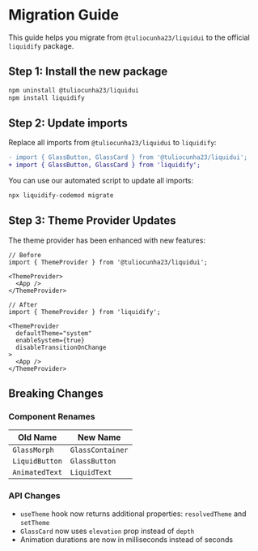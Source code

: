 # Migration Guide

This guide helps you migrate from `@tuliocunha23/liquidui` to the official `liquidify` package.

## Step 1: Install the new package

```bash
npm uninstall @tuliocunha23/liquidui
npm install liquidify
```

## Step 2: Update imports

Replace all imports from `@tuliocunha23/liquidui` to `liquidify`:

```diff
- import { GlassButton, GlassCard } from '@tuliocunha23/liquidui';
+ import { GlassButton, GlassCard } from 'liquidify';
```

You can use our automated script to update all imports:

```bash
npx liquidify-codemod migrate
```

## Step 3: Theme Provider Updates

The theme provider has been enhanced with new features:

```tsx
// Before
import { ThemeProvider } from '@tuliocunha23/liquidui';

<ThemeProvider>
  <App />
</ThemeProvider>

// After
import { ThemeProvider } from 'liquidify';

<ThemeProvider 
  defaultTheme="system"
  enableSystem={true}
  disableTransitionOnChange
>
  <App />
</ThemeProvider>
```

## Breaking Changes

### Component Renames

| Old Name | New Name |
|----------|----------|
| `GlassMorph` | `GlassContainer` |
| `LiquidButton` | `GlassButton` |
| `AnimatedText` | `LiquidText` |

### API Changes

- `useTheme` hook now returns additional properties: `resolvedTheme` and `setTheme`
- `GlassCard` now uses `elevation` prop instead of `depth`
- Animation durations are now in milliseconds instead of seconds